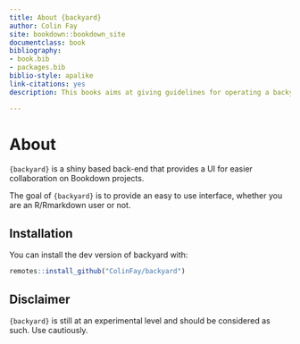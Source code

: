 ```yaml
---
title: About {backyard}
author: Colin Fay
site: bookdown::bookdown_site
documentclass: book
bibliography:
- book.bib
- packages.bib
biblio-style: apalike
link-citations: yes
description: This books aims at giving guidelines for operating a backyard backend.

---
```

# About

`{backyard}` is a shiny based back-end that provides a UI for easier collaboration on Bookdown projects.

The goal of `{backyard}` is to provide an easy to use interface, whether you are an R/Rmarkdown user or not.

## Installation

You can install the dev version of backyard with:

```r
remotes::install_github("ColinFay/backyard")

```

## Disclaimer

`{backyard}` is still at an experimental level and should be considered as such. Use cautiously.
